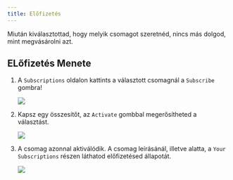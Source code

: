 ```yaml
---
title: Előfizetés
---
```



Miután kiválasztottad, hogy melyik csomagot szeretnéd, nincs más dolgod, mint megvásárolni azt.

## ELőfizetés Menete

<Steps>

1. A `Subscriptions` oldalon kattints a választott csomagnál a `Subscribe` gombra!

	![](./src/assets/subscribe1.png)

2. Kapsz egy összesítőt, az `Activate` gombbal megerősítheted a választást.

	![](./src/assets/subscribe2.png)

3. A csomag azonnal aktiválódik. A csomag leírásánál, illetve alatta, a `Your Subscriptions` részen láthatod előfizetésed állapotát.

	![](./src/assets/subscribe3.png)

</Steps>
